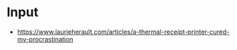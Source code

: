 # Input

- https://www.laurieherault.com/articles/a-thermal-receipt-printer-cured-my-procrastination
